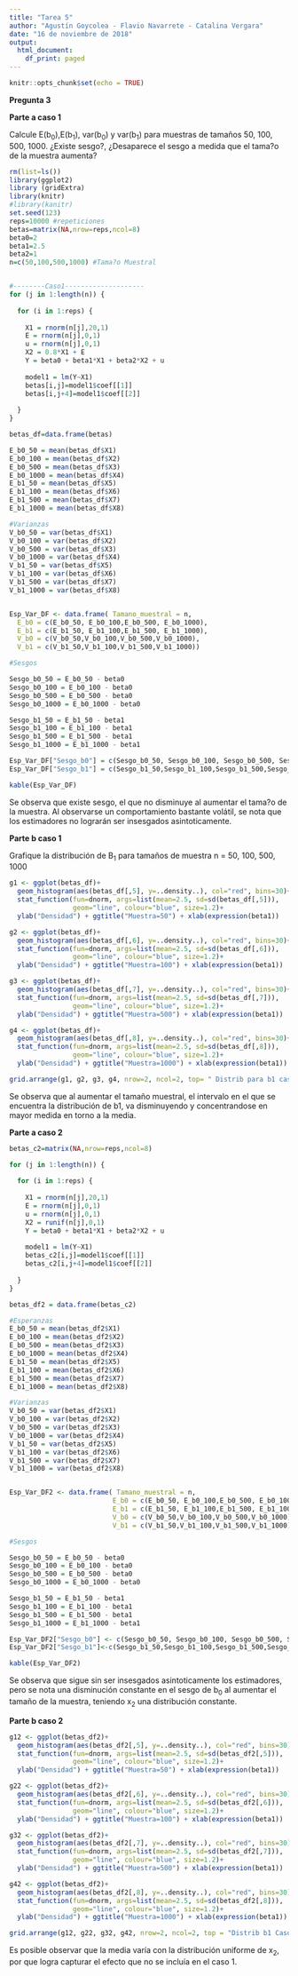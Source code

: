 ```yaml
---
title: "Tarea 5"
author: "Agustín Goycolea - Flavio Navarrete - Catalina Vergara"
date: "16 de noviembre de 2018"
output:
  html_document:
    df_print: paged
---
```


```r
knitr::opts_chunk$set(echo = TRUE)

```

**Pregunta 3**

**Parte a caso 1**

Calcule E(b~0~),E(b~1~), var(b~0~) y var(b~1~) para muestras de tamaños 50, 100, 500, 1000. ¿Existe sesgo?, ¿Desaparece el sesgo a medida que el tama?o de la muestra aumenta?

```r
rm(list=ls())
library(ggplot2)
library (gridExtra)
library(knitr)
#library(kanitr)
set.seed(123)
reps=10000 #repeticiones
betas=matrix(NA,nrow=reps,ncol=8)
beta0=2
beta1=2.5
beta2=1
n=c(50,100,500,1000) #Tama?o Muestral


#--------Caso1--------------------
for (j in 1:length(n)) {
  
  for (i in 1:reps) {
    
    X1 = rnorm(n[j],20,1)
    E = rnorm(n[j],0,1)
    u = rnorm(n[j],0,1)
    X2 = 0.8*X1 + E
    Y = beta0 + beta1*X1 + beta2*X2 + u
    
    model1 = lm(Y~X1)
    betas[i,j]=model1$coef[[1]]
    betas[i,j+4]=model1$coef[[2]]
    
  }
}

betas_df=data.frame(betas)

E_b0_50 = mean(betas_df$X1)
E_b0_100 = mean(betas_df$X2)
E_b0_500 = mean(betas_df$X3)
E_b0_1000 = mean(betas_df$X4)
E_b1_50 = mean(betas_df$X5)
E_b1_100 = mean(betas_df$X6)
E_b1_500 = mean(betas_df$X7)
E_b1_1000 = mean(betas_df$X8)

#Varianzas
V_b0_50 = var(betas_df$X1)
V_b0_100 = var(betas_df$X2)
V_b0_500 = var(betas_df$X3)
V_b0_1000 = var(betas_df$X4)
V_b1_50 = var(betas_df$X5)
V_b1_100 = var(betas_df$X6)
V_b1_500 = var(betas_df$X7)
V_b1_1000 = var(betas_df$X8)


Esp_Var_DF <- data.frame( Tamano_muestral = n,
  E_b0 = c(E_b0_50, E_b0_100,E_b0_500, E_b0_1000),
  E_b1 = c(E_b1_50, E_b1_100,E_b1_500, E_b1_1000),
  V_b0 = c(V_b0_50,V_b0_100,V_b0_500,V_b0_1000),
  V_b1 = c(V_b1_50,V_b1_100,V_b1_500,V_b1_1000))

#Sesgos

Sesgo_b0_50 = E_b0_50 - beta0 
Sesgo_b0_100 = E_b0_100 - beta0
Sesgo_b0_500 = E_b0_500 - beta0
Sesgo_b0_1000 = E_b0_1000 - beta0

Sesgo_b1_50 = E_b1_50 - beta1 
Sesgo_b1_100 = E_b1_100 - beta1
Sesgo_b1_500 = E_b1_500 - beta1
Sesgo_b1_1000 = E_b1_1000 - beta1

Esp_Var_DF["Sesgo_b0"] = c(Sesgo_b0_50, Sesgo_b0_100, Sesgo_b0_500, Sesgo_b0_1000)
Esp_Var_DF["Sesgo_b1"] = c(Sesgo_b1_50,Sesgo_b1_100,Sesgo_b1_500,Sesgo_b1_1000)

kable(Esp_Var_DF)

```

Se observa que existe sesgo, el que no disminuye al aumentar el tama?o de la muestra. Al observarse un comportamiento bastante volátil, se nota que los estimadores no lograrán ser insesgados asintoticamente.

**Parte b caso 1**

Grafique la distribución de B~1~ para tamaños de muestra n = 50, 100, 500, 1000

```r
g1 <- ggplot(betas_df)+
  geom_histogram(aes(betas_df[,5], y=..density..), col="red", bins=30)+
  stat_function(fun=dnorm, args=list(mean=2.5, sd=sd(betas_df[,5])),
                geom="line", colour="blue", size=1.2)+
  ylab("Densidad") + ggtitle("Muestra=50") + xlab(expression(beta1))

g2 <- ggplot(betas_df)+
  geom_histogram(aes(betas_df[,6], y=..density..), col="red", bins=30)+
  stat_function(fun=dnorm, args=list(mean=2.5, sd=sd(betas_df[,6])),
                geom="line", colour="blue", size=1.2)+
  ylab("Densidad") + ggtitle("Muestra=100") + xlab(expression(beta1))

g3 <- ggplot(betas_df)+
  geom_histogram(aes(betas_df[,7], y=..density..), col="red", bins=30)+
  stat_function(fun=dnorm, args=list(mean=2.5, sd=sd(betas_df[,7])),
                geom="line", colour="blue", size=1.2)+
  ylab("Densidad") + ggtitle("Muestra=500") + xlab(expression(beta1))

g4 <- ggplot(betas_df)+
  geom_histogram(aes(betas_df[,8], y=..density..), col="red", bins=30)+
  stat_function(fun=dnorm, args=list(mean=2.5, sd=sd(betas_df[,8])),
                geom="line", colour="blue", size=1.2)+
  ylab("Densidad") + ggtitle("Muestra=1000") + xlab(expression(beta1))

grid.arrange(g1, g2, g3, g4, nrow=2, ncol=2, top= " Distrib para b1 caso 1")
```

Se observa que al aumentar el tamaño muestral, el intervalo en el que se encuentra la distribución de b1, va disminuyendo y concentrandose en mayor medida en torno a la media.

**Parte a caso 2**

```r
betas_c2=matrix(NA,nrow=reps,ncol=8)

for (j in 1:length(n)) {
  
  for (i in 1:reps) {
    
    X1 = rnorm(n[j],20,1)
    E = rnorm(n[j],0,1)
    u = rnorm(n[j],0,1)
    X2 = runif(n[j],0,1)
    Y = beta0 + beta1*X1 + beta2*X2 + u
    
    model1 = lm(Y~X1)
    betas_c2[i,j]=model1$coef[[1]]
    betas_c2[i,j+4]=model1$coef[[2]]
    
  }
}

betas_df2 = data.frame(betas_c2)

#Esperanzas
E_b0_50 = mean(betas_df2$X1)
E_b0_100 = mean(betas_df2$X2)
E_b0_500 = mean(betas_df2$X3)
E_b0_1000 = mean(betas_df2$X4)
E_b1_50 = mean(betas_df2$X5)
E_b1_100 = mean(betas_df2$X6)
E_b1_500 = mean(betas_df2$X7)
E_b1_1000 = mean(betas_df2$X8)

#Varianzas
V_b0_50 = var(betas_df2$X1)
V_b0_100 = var(betas_df2$X2)
V_b0_500 = var(betas_df2$X3)
V_b0_1000 = var(betas_df2$X4)
V_b1_50 = var(betas_df2$X5)
V_b1_100 = var(betas_df2$X6)
V_b1_500 = var(betas_df2$X7)
V_b1_1000 = var(betas_df2$X8)


Esp_Var_DF2 <- data.frame( Tamano_muestral = n,
                          E_b0 = c(E_b0_50, E_b0_100,E_b0_500, E_b0_1000),
                          E_b1 = c(E_b1_50, E_b1_100,E_b1_500, E_b1_1000),
                          V_b0 = c(V_b0_50,V_b0_100,V_b0_500,V_b0_1000),
                          V_b1 = c(V_b1_50,V_b1_100,V_b1_500,V_b1_1000))

#Sesgos

Sesgo_b0_50 = E_b0_50 - beta0 
Sesgo_b0_100 = E_b0_100 - beta0
Sesgo_b0_500 = E_b0_500 - beta0
Sesgo_b0_1000 = E_b0_1000 - beta0

Sesgo_b1_50 = E_b1_50 - beta1 
Sesgo_b1_100 = E_b1_100 - beta1
Sesgo_b1_500 = E_b1_500 - beta1
Sesgo_b1_1000 = E_b1_1000 - beta1

Esp_Var_DF2["Sesgo_b0"] <- c(Sesgo_b0_50, Sesgo_b0_100, Sesgo_b0_500, Sesgo_b0_1000)
Esp_Var_DF2["Sesgo_b1"]<-c(Sesgo_b1_50,Sesgo_b1_100,Sesgo_b1_500,Sesgo_b1_1000)

kable(Esp_Var_DF2)
```

Se observa que sigue sin ser insesgados asintoticamente los estimadores, pero se nota una disminución constante en el sesgo de b~0~ al aumentar el tamaño de la muestra, teniendo x~2~ una distribución constante.

**Parte b caso 2**

```r
g12 <- ggplot(betas_df2)+
  geom_histogram(aes(betas_df2[,5], y=..density..), col="red", bins=30)+
  stat_function(fun=dnorm, args=list(mean=2.5, sd=sd(betas_df2[,5])),
                geom="line", colour="blue", size=1.2)+
  ylab("Densidad") + ggtitle("Muestra=50") + xlab(expression(beta1))

g22 <- ggplot(betas_df2)+
  geom_histogram(aes(betas_df2[,6], y=..density..), col="red", bins=30)+
  stat_function(fun=dnorm, args=list(mean=2.5, sd=sd(betas_df2[,6])),
                geom="line", colour="blue", size=1.2)+
  ylab("Densidad") + ggtitle("Muestra=100") + xlab(expression(beta1))

g32 <- ggplot(betas_df2)+
  geom_histogram(aes(betas_df2[,7], y=..density..), col="red", bins=30)+
  stat_function(fun=dnorm, args=list(mean=2.5, sd=sd(betas_df2[,7])),
                geom="line", colour="blue", size=1.2)+
  ylab("Densidad") + ggtitle("Muestra=500") + xlab(expression(beta1))

g42 <- ggplot(betas_df2)+
  geom_histogram(aes(betas_df2[,8], y=..density..), col="red", bins=30)+
  stat_function(fun=dnorm, args=list(mean=2.5, sd=sd(betas_df2[,8])),
                geom="line", colour="blue", size=1.2)+
  ylab("Densidad") + ggtitle("Muestra=1000") + xlab(expression(beta1))

grid.arrange(g12, g22, g32, g42, nrow=2, ncol=2, top = "Distrib b1 Caso 2")
```

Es posible observar que la media varía con la distribución uniforme de x~2~, por que logra capturar el efecto que no se incluía en el caso 1.

